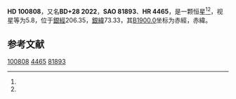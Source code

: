 {{Starbox begin
| name = HD 100808
}}
{{Starbox observe
| epoch = [[J2000.0|J2000.0]]
| constell = {{星座名待查}}<ref name=SIMBAD>{{cite web
 | url=http://simbad.u-strasbg.fr/simbad/sim-id?Ident=HR+4465
 | title =Pulsating variable Star
 | publisher=Centre de Données astronomiques de Strasbourg
 | work=SIMBAD
 | accessdate=2012-07-13}}</ref><ref name=DATA>{{cite web
 | url=http://vizier.u-strasbg.fr/viz-bin/VizieR-5?-out.add=.&-source=5050&-corr=PK=HR&-out.max=9999&HR=4465
 | title=VizieR Detailed Page
 | accessdate=2012-07-13
 | archive-date=2016-03-04
 | archive-url=https://web.archive.org/web/20160304223553/http://vizier.u-strasbg.fr/viz-bin/VizieR-5?-out.add=.&-source=5050&-corr=PK=HR&-out.max=9999&HR=4465
 | dead-url=no
 }}</ref>
| 星官 = 
| ra = {{RA|11|36|17.9}}<ref name=SIMBAD /><ref name=DATA />
| dec = {{DEC|+27|46|52}}<ref name=SIMBAD /><ref name=DATA />
| appmag_v = 5.8<ref name=SIMBAD /><ref name=DATA />
}}
{{Starbox character
| class = F0V<ref name=SIMBAD /><ref name=DATA />
| b-v = 0.23<ref name=SIMBAD /><ref name=DATA />
| u-b = 0.07<ref name=SIMBAD /><ref name=DATA />
| r-i = <ref name=SIMBAD /><ref name=DATA />
| variable = 
}}
{{Starbox astrometry
| radial_v = 0.07
| prop_mo_ra = 8
| parallax = 0.012
| p_error =
}}
{{Starbox catalog
| names =BD+28 2022，[[SAO星表|SAO]] 81893，[[HD星表|HD]] 100808，[[HR星表|HR]] 4465}}
{{Starbox reference |Simbad=HR+4465}}
{{Starbox end}}

'''HD 100808'''，又名'''BD+28 2022'''，'''SAO 81893'''、'''HR 4465'''，是一颗恒星<ref name=SIMBAD /><ref name=DATA />，视星等为5.8，位于[[銀道座標系|銀經]]206.35，[[銀道座標系|銀緯]]73.33，其[[B1900.0|B1900.0]]坐标为赤經{{RA|11|31|2.2}}，赤緯{{DEC|+28|73.33|3}}。

== 参考文献 ==
{{reflist}}

{{star-stub}}

[[Category:HD和HDE天體|100808]]
[[Category:HR天體|4465]]
[[Category:SAO天體|81893]]